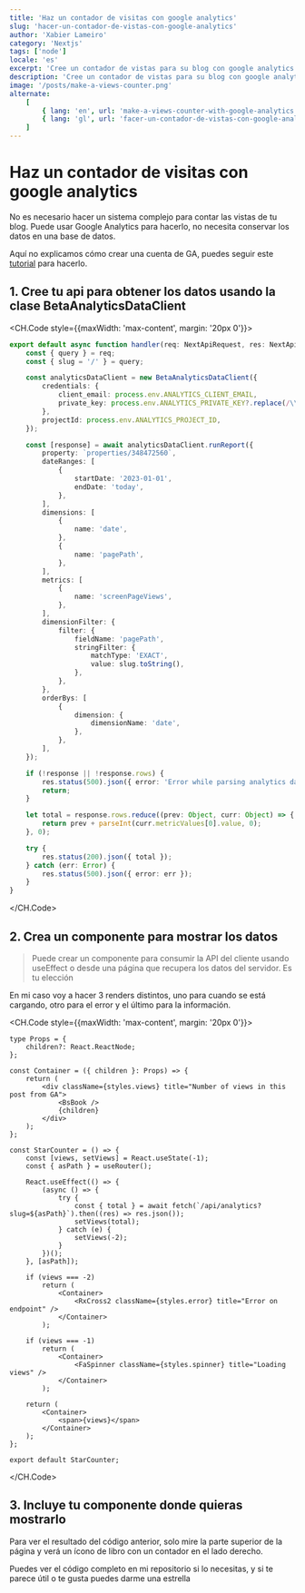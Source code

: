```yaml
---
title: 'Haz un contador de visitas con google analytics'
slug: 'hacer-un-contador-de-vistas-con-google-analytics'
author: 'Xabier Lameiro'
category: 'Nextjs'
tags: ['node']
locale: 'es'
excerpt: 'Cree un contador de vistas para su blog con google analytics y nextjs api route. Uso de BetaAnalyticsDataClient desde la API de datos de Google Analytics'
description: 'Cree un contador de vistas para su blog con google analytics y nextjs api route. Uso de BetaAnalyticsDataClient desde la API de datos de Google Analytics'
image: '/posts/make-a-views-counter.png'
alternate:
    [
        { lang: 'en', url: 'make-a-views-counter-with-google-analytics' },
        { lang: 'gl', url: 'facer-un-contador-de-vistas-con-google-analytics' },
    ]
---
```


# Haz un contador de visitas con google analytics

<Date date="01-10-2023" />

<GoogleAdsense />

No es necesario hacer un sistema complejo para contar las vistas de tu blog. Puede usar Google Analytics para hacerlo, no necesita conservar los datos en una base de datos.

Aquí no explicamos cómo crear una cuenta de GA, puedes seguir este [tutorial](https://support.google.com/analytics/answer/1008015?hl=en 'GA Link') para hacerlo.

## 1. Cree tu api para obtener los datos usando la clase BetaAnalyticsDataClient

<CH.Code style={{maxWidth: 'max-content', margin: '20px 0'}}>

```ts .analytics.ts
export default async function handler(req: NextApiRequest, res: NextApiResponse<Data>) {
    const { query } = req;
    const { slug = '/' } = query;

    const analyticsDataClient = new BetaAnalyticsDataClient({
        credentials: {
            client_email: process.env.ANALYTICS_CLIENT_EMAIL,
            private_key: process.env.ANALYTICS_PRIVATE_KEY?.replace(/\\n/g, '\n'),
        },
        projectId: process.env.ANALYTICS_PROJECT_ID,
    });

    const [response] = await analyticsDataClient.runReport({
        property: `properties/348472560`,
        dateRanges: [
            {
                startDate: '2023-01-01',
                endDate: 'today',
            },
        ],
        dimensions: [
            {
                name: 'date',
            },
            {
                name: 'pagePath',
            },
        ],
        metrics: [
            {
                name: 'screenPageViews',
            },
        ],
        dimensionFilter: {
            filter: {
                fieldName: 'pagePath',
                stringFilter: {
                    matchType: 'EXACT',
                    value: slug.toString(),
                },
            },
        },
        orderBys: [
            {
                dimension: {
                    dimensionName: 'date',
                },
            },
        ],
    });

    if (!response || !response.rows) {
        res.status(500).json({ error: 'Error while parsing analytics data' });
        return;
    }

    let total = response.rows.reduce((prev: Object, curr: Object) => {
        return prev + parseInt(curr.metricValues[0].value, 0);
    }, 0);

    try {
        res.status(200).json({ total });
    } catch (err: Error) {
        res.status(500).json({ error: err });
    }
}
```

</CH.Code>

## 2. Crea un componente para mostrar los datos

> Puede crear un componente para consumir la API del cliente usando useEffect o desde una página que recupera los datos del servidor. Es tu elección

En mi caso voy a hacer 3 renders distintos, uno para cuando se está cargando, otro para el error y el último para la información.

<CH.Code style={{maxWidth: 'max-content', margin: '20px 0'}}>

```tsx ViewCounter.tsx mark=29,36,43
type Props = {
    children?: React.ReactNode;
};

const Container = ({ children }: Props) => {
    return (
        <div className={styles.views} title="Number of views in this post from GA">
            <BsBook />
            {children}
        </div>
    );
};

const StarCounter = () => {
    const [views, setViews] = React.useState(-1);
    const { asPath } = useRouter();

    React.useEffect(() => {
        (async () => {
            try {
                const { total } = await fetch(`/api/analytics?slug=${asPath}`).then((res) => res.json());
                setViews(total);
            } catch (e) {
                setViews(-2);
            }
        })();
    }, [asPath]);

    if (views === -2)
        return (
            <Container>
                <RxCross2 className={styles.error} title="Error on endpoint" />
            </Container>
        );

    if (views === -1)
        return (
            <Container>
                <FaSpinner className={styles.spinner} title="Loading views" />
            </Container>
        );

    return (
        <Container>
            <span>{views}</span>
        </Container>
    );
};

export default StarCounter;
```

</CH.Code>

## 3. Incluye tu componente donde quieras mostrarlo

Para ver el resultado del código anterior, solo mire la parte superior de la página y verá un ícono de libro con un contador en el lado derecho.

Puedes ver el código completo en mi repositorio si lo necesitas, y si te parece útil o te gusta puedes darme una estrella
